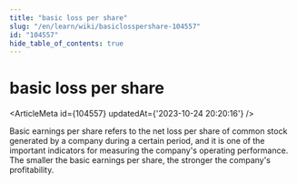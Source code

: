 ```yaml
---
title: "basic loss per share"
slug: "/en/learn/wiki/basiclosspershare-104557"
id: "104557"
hide_table_of_contents: true
---
```



<Breadcrumbs current="basic loss per share" />

# basic loss per share

<ArticleMeta id={104557} updatedAt={'2023-10-24 20:20:16'} />
<div className='border-solid border-b border-t-0 my-4 border-[var(--ifm-color-gray-300)]' />

Basic earnings per share refers to the net loss per share of common stock generated by a company during a certain period, and it is one of the important indicators for measuring the company's operating performance. The smaller the basic earnings per share, the stronger the company's profitability.
